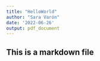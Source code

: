 ```yaml
---
title: "HelloWorld"
author: "Sara Varón"
date: '2022-06-26'
output: pdf_document
---
```


## This is a markdown file
